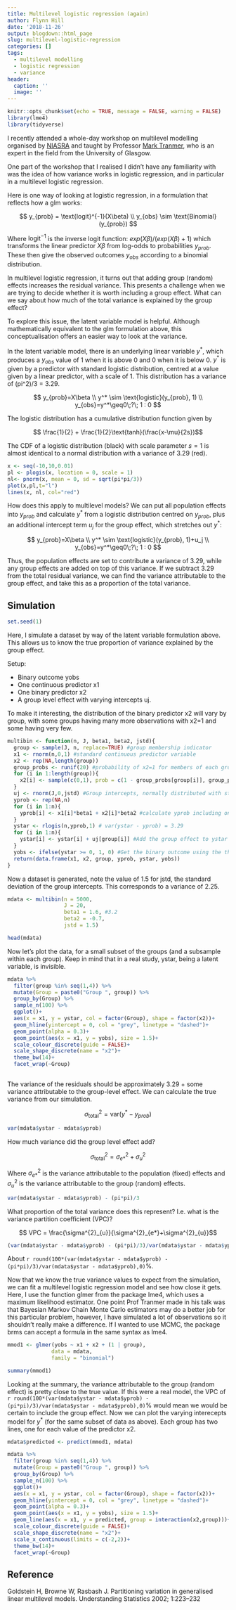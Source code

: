 ```yaml
---
title: Multilevel logistic regression (again)
author: Flynn Hill
date: '2018-11-26'
output: blogdown::html_page
slug: multilevel-logistic-regression
categories: []
tags:
  - multilevel modelling
  - logistic regression
  - variance
header:
  caption: ''
  image: ''
---
```



```r
knitr::opts_chunk$set(echo = TRUE, message = FALSE, warning = FALSE)
library(lme4)
library(tidyverse)
```


I recently attended a whole-day workshop on multilevel modelling organised by [NIASRA](https://niasra.uow.edu.au/index.html) and taught by Professor [Mark Tranmer](https://www.gla.ac.uk/schools/socialpolitical/staff/marktranmer/), who is an expert in the field from the University of Glasgow. 


One part of the workshop that I realised I didn't have any familiarity with was the idea of how variance works in logistic regression, and in particular in a multilevel logistic regression.

Here is one way of looking at logistic regression, in a formulation that reflects how a glm works:

$$ y_{prob} = \text{logit}^{-1}(X\beta) \\ y_{obs} \sim \text{Binomial}(y_{prob}) $$

Where $\text{logit}^{-1}$ is the inverse logit function: $exp(X\beta)/(exp(X\beta) + 1)$ which transforms the linear predictor $X\beta$ from log-odds to probabilities $y_{prob}$. These then give the observed outcomes $y_{obs}$ according to a binomial distribution.

In multilevel logistic regression, it turns out that adding group (random) effects increases the residual variance. This presents a challenge when we are trying to decide whether it is worth including a group effect. What can we say about how much of the total variance is explained by the group effect?

To explore this issue, the latent variable model is helpful. Although mathematically equivalent to the glm formulation above, this conceptualisation offers an easier way to look at the variance.

In the latent variable model, there is an underlying linear variable $y^*$, which produces a $y_{obs}$ value of 1 when it is above 0 and 0 when it is below 0. $y^*$ is given by a predictor with standard logistic distribution, centred at a value given by a linear predictor, with a scale of 1. This distribution has a variance of (pi^2)/3 = 3.29.


$$ y_{prob}=X\beta \\ y^* \sim \text{logistic}(y_{prob}, 1) \\ y_{obs}=y^*\geq0\;?\; 1 : 0 $$


The logistic distribution has a cumulative distribution function given by 

$$ \frac{1}{2} + \frac{1}{2}\text{tanh}(\frac{x-\mu}{2s})$$

The CDF of a logistic distribution (black) with scale parameter $s=1$ is almost identical to a normal distribution with a variance of 3.29 (red).


```r

x <- seq(-10,10,0.01)
pl <- plogis(x, location = 0, scale = 1)
nl<- pnorm(x, mean = 0, sd = sqrt(pi*pi/3))
plot(x,pl,t="l")
lines(x, nl, col="red")

```

How does this apply to multilevel models?  We can put all population effects into $y_{prob}$ and calculate $y^*$ from a logistic distribution centred on $y_{prob}$, plus an additional intercept term $u_j$ for the group effect, which stretches out $y^*$:

$$ y_{prob}=X\beta \\ y^* \sim \text{logistic}(y_{prob}, 1)+u_j \\ y_{obs}=y^*\geq0\;?\; 1 : 0 $$

Thus, the population effects are set to contribute a variance of 3.29, while any group effects are added on top of this variance. If we subtract 3.29 from the total residual variance, we can find the variance attributable to the group effect, and take this as a proportion of the total variance.


## Simulation

```r
set.seed(1)
```


Here, I simulate a dataset by way of the latent variable formulation above. This allows us to know the true proportion of variance explained by the group effect.

Setup:

*  Binary outcome yobs
*  One continuous predictor x1
*  One binary predictor x2
*  A group level effect with varying intercepts uj.

To make it interesting, the distribution of the binary predictor x2 will vary by group, with some groups having many more observations with x2=1 and some having very few.


```r

multibin <- function(n, J, beta1, beta2, jstd){
  group <- sample(J, n, replace=TRUE) #group membership indicator
  x1 <- rnorm(n,0,1) #standard continuous predictor variable
  x2 <- rep(NA,length(group))
  group_probs <- runif(20) #probability of x2=1 for members of each group
  for (i in 1:length(group)){
    x2[i] <- sample(c(0,1), prob = c(1 - group_probs[group[i]], group_probs[group[i]]))
  }
  uj <- rnorm(J,0,jstd) #Group intercepts, normally distributed with standard deviation jstd
  yprob <- rep(NA,n)
  for (i in 1:n){
    yprob[i] <- x1[i]*beta1 + x2[i]*beta2 #calculate yprob including only the population (fixed) effects.
  }
  ystar <- rlogis(n,yprob,1) # var(ystar - yprob) = 3.29
  for (i in 1:n){
    ystar[i] <- ystar[i] + uj[group[i]] #Add the group effect to ystar
  }
  yobs <- ifelse(ystar >= 0, 1, 0) #Get the binary outcome using the threshold test
  return(data.frame(x1, x2, group, yprob, ystar, yobs))
}

```


Now a dataset is generated, note the value of 1.5 for jstd, the standard deviation of the group intercepts. This corresponds to a variance of 2.25.

```r
mdata <- multibin(n = 5000, 
                  J = 20, 
                  beta1 = 1.6, #3.2
                  beta2 = -0.7,
                  jstd = 1.5)
```


```r
head(mdata)
```

Now let's plot the data, for a small subset of the groups (and a subsample within each group). Keep in mind that in a real study, ystar, being a latent variable, is invisible.

```r
mdata %>%
  filter(group %in% seq(1,4)) %>%
  mutate(Group = paste0("Group ", group)) %>%
  group_by(Group) %>%
  sample_n(100) %>%
  ggplot()+
  aes(x = x1, y = ystar, col = factor(Group), shape = factor(x2))+
  geom_hline(yintercept = 0, col = "grey", linetype = "dashed")+
  geom_point(alpha = 0.3)+
  geom_point(aes(x = x1, y = yobs), size = 1.5)+
  scale_colour_discrete(guide = FALSE)+
  scale_shape_discrete(name = "x2")+
  theme_bw(14)+
  facet_wrap(~Group)
  
```


The variance of the residuals should be approximately 3.29 + some variance attributable to the group-level effect. We can calculate the true variance from our simulation.

$$\sigma^{2}_{\text{total}}=\text{var}(y^*-y_{prob})$$

```r
var(mdata$ystar - mdata$yprob)
```

How much variance did the group level effect add?

$$\sigma^{2}_{\text{total}} = \sigma^{2}_{e*} + \sigma^{2}_{u}$$

Where $\sigma^{2}_{e*}$ is the variance attributable to the population (fixed) effects and $\sigma^{2}_{u}$ is the variance attributable to the group (random) effects.


```r
var(mdata$ystar - mdata$yprob) - (pi*pi)/3

```

What proportion of the total variance does this represent? I.e. what is the variance partition coefficient (VPC)?

$$ VPC = \frac{\sigma^{2}_{u}}{\sigma^{2}_{e*}+\sigma^{2}_{u}}$$



```r
(var(mdata$ystar - mdata$yprob) - (pi*pi)/3)/var(mdata$ystar - mdata$yprob)
```

About `r round(100*(var(mdata$ystar - mdata$yprob) - (pi*pi)/3)/var(mdata$ystar - mdata$yprob),0)`%.


Now that we know the true variance values to expect from the simulation, we can fit a multilevel logistic regression model and see how close it gets. Here, I use the function glmer from the package lme4, which uses a maximum likelihood estimator. One point Prof Tranmer made in his talk was that Bayesian Markov Chain Monte Carlo estimators may do a better job for this particular problem, however, I have simulated a lot of observations so it shouldn't really make a difference. If I wanted to use MCMC, the package brms can accept a formula in the same syntax as lme4.


```r
mmod1 <- glmer(yobs ~ x1 + x2 + (1 | group), 
              data = mdata, 
              family = "binomial")

summary(mmod1)
```

Looking at the summary, the variance attributable to the group (random effect) is pretty close to the true value. If this were a real model, the VPC of `r round(100*(var(mdata$ystar - mdata$yprob) - (pi*pi)/3)/var(mdata$ystar - mdata$yprob),0)`% would mean we would be certain to include the group effect. Now we can plot the varying interecepts model for $y^*$ (for the same subset of data as above). Each group has two lines, one for each value of the predictor x2.

```r
mdata$predicted <- predict(mmod1, mdata)

```


```r
mdata %>%
  filter(group %in% seq(1,4)) %>%
  mutate(Group = paste0("Group ", group)) %>%
  group_by(Group) %>%
  sample_n(100) %>%
  ggplot()+
  aes(x = x1, y = ystar, col = factor(Group), shape = factor(x2))+
  geom_hline(yintercept = 0, col = "grey", linetype = "dashed")+
  geom_point(alpha = 0.3)+
  geom_point(aes(x = x1, y = yobs), size = 1.5)+
  geom_line(aes(x = x1, y = predicted, group = interaction(x2,group)))+
  scale_colour_discrete(guide = FALSE)+
  scale_shape_discrete(name = "x2")+
  scale_x_continuous(limits = c(-2,2))+
  theme_bw(14)+
  facet_wrap(~Group)
```



## Reference
 Goldstein H, Browne W, Rasbash J. Partitioning variation in generalised linear multilevel models. Understanding Statistics 2002; 1:223–232

